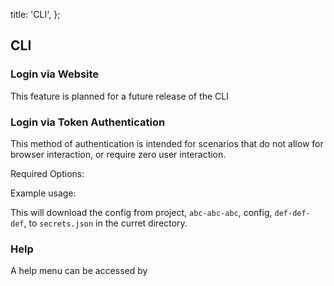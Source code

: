 
  title: 'CLI',
};

## CLI

### Login via Website

This feature is planned for a future release of the CLI

### Login via Token Authentication

This method of authentication is intended for scenarios that do not allow for browser interaction, or require zero user interaction.

Required Options:

<CommandSelector command="<project id> <config id> <user email> <user token>" />

Example usage:

<CommandSelector command="abc-abc-abc def-def-def user@email.com ghi-ghi-ghi -json" />

This will download the config from project, `abc-abc-abc`, config, `def-def-def`, to `secrets.json` in the curret directory.

### Help

A help menu can be accessed by

<CommandSelector command="--help" />


